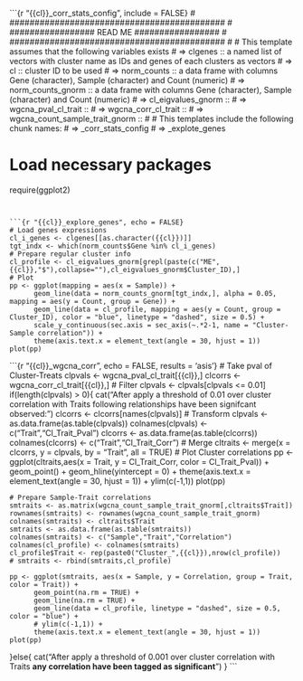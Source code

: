 ```{r "{{cl}}_corr_stats_config", include = FALSE}
# ###########################################
# ################# READ ME #################
# ###########################################
#
# This template assumes that the following variables exists
# => clgenes :: a named list of vectors with cluster name as IDs and genes of each clusters as vectors
# => cl :: cluster ID to be used
# => norm_counts :: a data frame with columns Gene (character), Sample (character) and Count (numeric) 
# => norm_counts_gnorm :: a data frame with columns Gene (character), Sample (character) and Count (numeric) 
# => cl_eigvalues_gnorm ::
# => wgcna_pval_cl_trait ::
# => wgcna_corr_cl_trait ::
# => wgcna_count_sample_trait_gnorm ::
#
# This templates include the following chunk names:
# => <cl>_corr_stats_config
# => <cl>_explote_genes
 
# Load necessary packages
require(ggplot2)
```


```{r "{{cl}}_explore_genes", echo = FALSE}
# Load genes expressions
cl_i_genes <- clgenes[[as.character({{cl}})]]
tgt_indx <- which(norm_counts$Gene %in% cl_i_genes)
# Prepare regular cluster info
cl_profile <- cl_eigvalues_gnorm[grepl(paste(c("ME",{{cl}},"$"),collapse=""),cl_eigvalues_gnorm$Cluster_ID),]
# Plot
pp <- ggplot(mapping = aes(x = Sample)) + 
	  geom_line(data = norm_counts_gnorm[tgt_indx,], alpha = 0.05, mapping = aes(y = Count, group = Gene)) +
	  geom_line(data = cl_profile, mapping = aes(y = Count, group = Cluster_ID), color = "blue", linetype = "dashed", size = 0.5) +
	  scale_y_continuous(sec.axis = sec_axis(~.*2-1, name = "Cluster-Sample correlation")) +
      theme(axis.text.x = element_text(angle = 30, hjust = 1))
plot(pp)
```

```{r "{{cl}}_wgcna_corr", echo = FALSE, results = 'asis'}
# Take pval of Cluster-Treats
clpvals <- wgcna_pval_cl_trait[{{cl}},]
clcorrs <- wgcna_corr_cl_trait[{{cl}},]
# Filter
clpvals <- clpvals[clpvals <= 0.01]
if(length(clpvals) > 0){
	cat("After apply a threshold of 0.01 over cluster correlation with Traits following relationships have been signifcant observed:")
	clcorrs <- clcorrs[names(clpvals)]
	# Transform
	clpvals <- as.data.frame(as.table(clpvals))
	colnames(clpvals) <- c("Trait","Cl_Trait_Pval")
	clcorrs <- as.data.frame(as.table(clcorrs))
	colnames(clcorrs) <- c("Trait","Cl_Trait_Corr")
	# Merge
	cltraits <- merge(x = clcorrs, y = clpvals, by = "Trait", all = TRUE)
	# Plot Cluster correlations
	pp <- ggplot(cltraits,aes(x = Trait, y = Cl_Trait_Corr, color = Cl_Trait_Pval)) + 
		  geom_point() +
		  geom_hline(yintercept = 0) + 
		  theme(axis.text.x = element_text(angle = 30, hjust = 1)) + 
		  ylim(c(-1,1))
	plot(pp)

	# Prepare Sample-Trait correlations
	smtraits <- as.matrix(wgcna_count_sample_trait_gnorm[,cltraits$Trait])
	rownames(smtraits) <- rownames(wgcna_count_sample_trait_gnorm)
	colnames(smtraits) <- cltraits$Trait
	smtraits <- as.data.frame(as.table(smtraits))
	colnames(smtraits) <- c("Sample","Trait","Correlation")
	colnames(cl_profile) <- colnames(smtraits)
	cl_profile$Trait <- rep(paste0("Cluster_",{{cl}}),nrow(cl_profile))
	# smtraits <- rbind(smtraits,cl_profile)

	pp <- ggplot(smtraits, aes(x = Sample, y = Correlation, group = Trait, color = Trait)) +
		  geom_point(na.rm = TRUE) +
		  geom_line(na.rm = TRUE) +
		  geom_line(data = cl_profile, linetype = "dashed", size = 0.5, color = "blue") +
		  # ylim(c(-1,1)) +
          theme(axis.text.x = element_text(angle = 30, hjust = 1))
	plot(pp)
}else{
	cat("After apply a threshold of 0.001 over cluster correlation with Traits **any correlation have been tagged as significant**")
}
```






